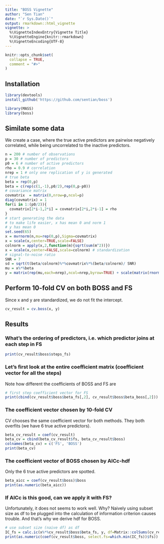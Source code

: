 ```yaml
---
title: "BOSS Vignette"
author: "Sen Tian"
date: "`r Sys.Date()`"
output: rmarkdown::html_vignette
vignette: >
  %\VignetteIndexEntry{Vignette Title}
  %\VignetteEngine{knitr::rmarkdown}
  %\VignetteEncoding{UTF-8}
---
```


```r
knitr::opts_chunk$set(
  collapse = TRUE,
  comment = "#>"
)
```


## Installation
```r
library(devtools)
install_github('https://github.com/sentian/boss')
```

```r
library(MASS)
library(boss)
```

## Similate some data
We create a case, where the true active predictors are pairwise negatively correlated, 
while being uncorrelated to the inactive predictors. 
```r
n = 200 # number of observations
p = 30 # number of predictors
p0 = 6 # number of active predictors
rho = 0.9 # correlation
nrep = 1 # only one replication of y is generated
# true beta
beta = rep(0,p)
beta = c(rep(c(1,-1),p0/2),rep(0,p-p0))
# covariance matrix
covmatrix  = matrix(0,nrow=p,ncol=p)
diag(covmatrix) = 1
for(i in 1:(p0/2)){
  covmatrix[2*i-1,2*i] = covmatrix[2*i,2*i-1] = rho
}
# start generating the data
# to make life easier, x has mean 0 and norm 1
# y has mean 0
set.seed(65)
x = mvrnorm(n,mu=rep(0,p),Sigma=covmatrix)
x = scale(x,center=TRUE,scale=FALSE)
colnorm = apply(x,2,function(m){sqrt(sum(m^2))}) 
x = scale(x,center=FALSE,scale=colnorm) # standardization
# signal-to-noise ratio
SNR = 7
sd = sqrt(t(beta/colnorm)%*%covmatrix%*%(beta/colnorm)/ SNR)
mu = x%*%beta 
y = matrix(rep(mu,each=nrep),ncol=nrep,byrow=TRUE) + scale(matrix(rnorm(n*nrep,mean=0,sd=sd),nrow=n,ncol=nrep),center=TRUE,scale=FALSE)
```


## Perform 10-fold CV on both BOSS and FS
Since x and y are standardized, we do not fit the intercept.
```r
cv_result = cv.boss(x, y)
```

## Results
### What's the ordering of predictors, i.e. which predictor joins at each step in FS
```r
print(cv_result$boss$steps_fs)
```
### Let's first look at the entire coefficient matrix (coefficient vector for all the steps)
Note how different the coefficients of BOSS and FS are
```r
# first step coefficient vector for FS
print(cbind(cv_result$boss$beta_fs[,2], cv_result$boss$beta_boss[,2]))
```

### The coefficient vector chosen by 10-fold CV
CV chooses the same coefficient vector for both methods. They both overfits (we have 6 true active predictors).
```r
beta_cv_result = coef(cv_result)
beta_cv = cbind(beta_cv_result$fs, beta_cv_result$boss)
colnames(beta_cv) = c('FS', 'BOSS')
print(beta_cv)
```

### The coefficient vector of BOSS chosen by AICc-hdf
Only the 6 true active predictors are spotted.
```r
beta_aicc = coef(cv_result$boss)$boss
print(as.numeric(beta_aicc))
```

### If AICc is this good, can we apply it with FS?
Unfortunately, it does not seems to work well. Why? Naively using subset size as df to be plugged into the calculation of information criterion causes trouble. And that's why we derive hdf for BOSS. 
```r
# use subset size (naive df) as df
IC_fs = calc.ic(x%*%cv_result$boss$beta_fs, y, df=Matrix::colSums(cv_result$boss$beta_fs!=0))
print(as.numeric(coef(cv_result$boss, select.fs=which.min(IC_fs))$fs))
```
